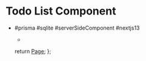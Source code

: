 # Todo List Component

- #prisma #sqlite #serverSideComponent #nextjs13
  - <NextjsTodo />

  return <a href="/todo">Page</a>;
};
